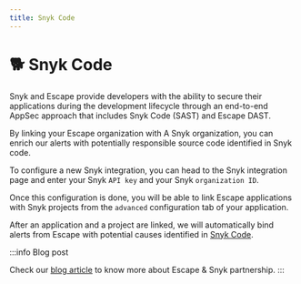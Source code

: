 ```yaml
---
title: Snyk Code
---
```


# 🐕 Snyk Code

Snyk and Escape provide developers with the ability to secure their applications during the development lifecycle through an end-to-end AppSec approach that includes Snyk Code (SAST) and Escape DAST.

By linking your Escape organization with A Snyk organization, you can enrich our alerts with potentially responsible source code identified in Snyk code.

To configure a new Snyk integration, you can head to the Snyk integration page and enter your Snyk `API key` and your Snyk `organization ID`.

Once this configuration is done, you will be able to link Escape applications with Snyk projects from the `advanced` configuration tab of your application.

After an application and a project are linked, we will automatically bind alerts from Escape with potential causes identified in [Snyk Code](https://snyk.io/product/snyk-code/).

:::info Blog post

Check our [blog article](https://escape.tech/blog/introducing-sdast-escape-now-features-an-integration-for-snyk-code/) to know more about Escape & Snyk partnership.
:::
